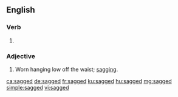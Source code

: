 ==English==

===Verb===
{{head|en|verb form}}

# {{en-past of|sag}}

===Adjective===
{{en-adj}}

# {{lb|en|of pants or shorts}} Worn hanging low off the waist; [[sagging]].

[[ca:sagged]]
[[de:sagged]]
[[fr:sagged]]
[[ku:sagged]]
[[hu:sagged]]
[[mg:sagged]]
[[simple:sagged]]
[[vi:sagged]]